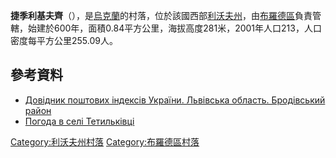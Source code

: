 {{coord|49|57|54|N|25|21|25|E|scale:100000|display=title}}

'''捷季利基夫齊'''（{{lang-uk|Тетильківці}}），是[[烏克蘭|烏克蘭]]的村落，位於該國西部[[利沃夫州|利沃夫州]]，由[[布羅德區|布羅德區]]負責管轄，始建於600年，面積0.84平方公里，海拔高度281米，2001年人口213，人口密度每平方公里255.09人。

==參考資料==
*[http://www.uaidx.com/13/281/index Довідник поштових індексів України. Львівська область. Бродівський район] {{Wayback|url=http://www.uaidx.com/13/281/index |date=20160202002802 }}
* [http://weather.in.ua/ua/l'vovskaja/26078 Погода в селі Тетильківці] {{Wayback|url=http://weather.in.ua/ua/l%27vovskaja/26078 |date=20200805024336 }}

{{DEFAULTSORT:Тетильківці}}
[[Category:利沃夫州村落|Category:利沃夫州村落]]
[[Category:布羅德區村落|Category:布羅德區村落]]


{{Lviv-geo-stub}}